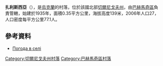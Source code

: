 {{coord|50|59|54|N|32|49|37|E|scale:100000|display=title}}

'''扎利斯西亞'''（{{lang-uk|Залісся}}），是[[烏克蘭|烏克蘭]]的村落，位於該國北部[[切爾尼戈夫州|切爾尼戈夫州]]，由[[巴赫馬奇區|巴赫馬奇區]]負責管轄，始建於1935年，面積0.35平方公里，海拔高度139米，2006年人口27，人口密度每平方公里77.1人。

==參考資料==
*[http://weather.in.ua/ua/chernigovskaja/27927 Погода в селі ] {{Wayback|url=http://weather.in.ua/ua/chernigovskaja/27927 |date=20111220125348 }}

[[Category:切爾尼戈夫州村落|Category:切爾尼戈夫州村落]]
[[Category:巴赫馬奇區村落|Category:巴赫馬奇區村落]]


{{Chernihiv-geo-stub}}